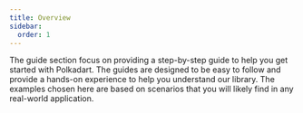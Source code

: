 ```yaml
---
title: Overview
sidebar:
  order: 1
---
```



The guide section focus on providing a step-by-step guide to help you get started with Polkadart. The guides are designed to be easy to follow and provide a hands-on experience to help you understand our library.
The examples chosen here are based on scenarios that you will likely find in any real-world application.

<CardGrid>
		<LinkCard title="Listen to blocks" href="/guides/listen-blocks" description="Listen to blocks being created in the chain in real-time"></LinkCard>
		<LinkCard title="Listen balance changes" href="/guides/listen-blocks" description="Listen to wallet balance changes in real-time"></LinkCard>
		<LinkCard title="Read storage" href="/guides/listen-blocks" description="Reads and decodes any data stored in the chain"></LinkCard>
		<LinkCard title="Make a transfer" href="/guides/listen-blocks" description="Makes a simple transfer from one wallet to another"></LinkCard>
		<LinkCard title="FAQ" href="/guides/listen-blocks" description="Do you have questions? Your solution could be here"></LinkCard>
</CardGrid>